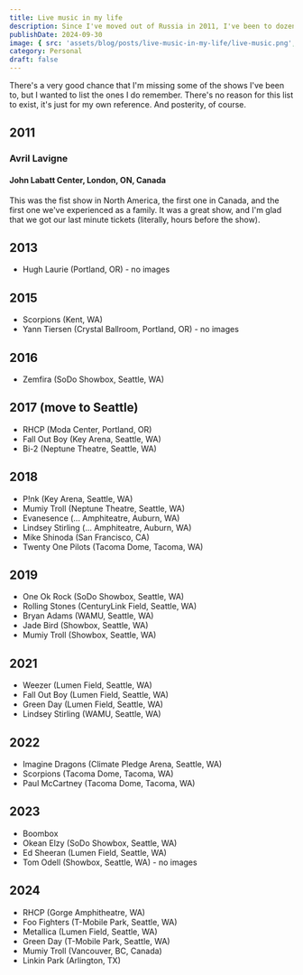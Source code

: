 ```yaml
---
title: Live music in my life
description: Since I've moved out of Russia in 2011, I've been to dozens of concerts. Just wanted to have a record of the shows I liked, mostly for my own reference.
publishDate: 2024-09-30
image: { src: 'assets/blog/posts/live-music-in-my-life/live-music.png', alt: " " }
category: Personal
draft: false
---
```


There's a very good chance that I'm missing some of the shows I've been to, but I wanted to list the ones I do remember. There's no reason for this list to exist, it's just for my own reference. And posterity, of course.

## 2011

### Avril Lavigne

#### John Labatt Center, London, ON, Canada

This was the fist show in North America, the first one in Canada, and the first one we've experienced as a family. It was a great show, and I'm glad that we got our last minute tickets (literally, hours before the show).

## 2013
- Hugh Laurie (Portland, OR) - no images

## 2015
- Scorpions (Kent, WA)
- Yann Tiersen (Crystal Ballroom, Portland, OR) - no images

## 2016
- Zemfira (SoDo Showbox, Seattle, WA)

## 2017 (move to Seattle)
- RHCP (Moda Center, Portland, OR)
- Fall Out Boy (Key Arena, Seattle, WA)
- Bi-2 (Neptune Theatre, Seattle, WA)

## 2018
- P!nk (Key Arena, Seattle, WA)
- Mumiy Troll (Neptune Theatre, Seattle, WA)
- Evanesence (... Amphiteatre, Auburn, WA)
- Lindsey Stirling (... Amphiteatre, Auburn, WA)
- Mike Shinoda (San Francisco, CA)
- Twenty One Pilots (Tacoma Dome, Tacoma, WA)

## 2019
- One Ok Rock (SoDo Showbox, Seattle, WA)
- Rolling Stones (CenturyLink Field, Seattle, WA)
- Bryan Adams (WAMU, Seattle, WA)
- Jade Bird (Showbox, Seattle, WA)
- Mumiy Troll (Showbox, Seattle, WA)

## 2021
- Weezer (Lumen Field, Seattle, WA)
- Fall Out Boy (Lumen Field, Seattle, WA)
- Green Day (Lumen Field, Seattle, WA)
- Lindsey Stirling (WAMU, Seattle, WA)

## 2022
- Imagine Dragons (Climate Pledge Arena, Seattle, WA)
- Scorpions (Tacoma Dome, Tacoma, WA)
- Paul McCartney (Tacoma Dome, Tacoma, WA)

## 2023
- Boombox
- Okean Elzy (SoDo Showbox, Seattle, WA)
- Ed Sheeran (Lumen Field, Seattle, WA)
- Tom Odell (Showbox, Seattle, WA) - no images

## 2024
- RHCP (Gorge Amphitheatre, WA)
- Foo Fighters (T-Mobile Park, Seattle, WA)
- Metallica (Lumen Field, Seattle, WA)
- Green Day (T-Mobile Park, Seattle, WA)
- Mumiy Troll (Vancouver, BC, Canada)
- Linkin Park (Arlington, TX)
